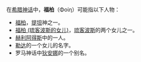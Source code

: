 在[[希腊神话|希腊神话]]中，'''福柏'''（Φοί{{unicode|ϐ}}η）可能指以下人物：

* [[福柏|福柏]]，[[提坦|提坦]]神之一。
* [[福柏_(琉客波斯的女儿)|福柏 (琉客波斯的女儿)]]，[[琉客波斯|琉客波斯]]的两个女儿之一。
* [[赫利阿得斯|赫利阿得斯]]中的一人。
* [[勒达|勒达]]的一个女儿的名字。
* 罗马神话中[[狄安娜|狄安娜]]的一个别名。
{{disambig|Cat=二字譯名消歧義}}